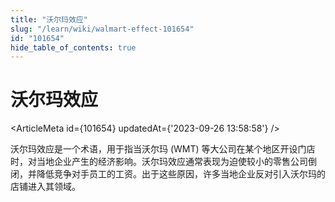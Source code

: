 ```yaml
---
title: "沃尔玛效应"
slug: "/learn/wiki/walmart-effect-101654"
id: "101654"
hide_table_of_contents: true
---
```



# 沃尔玛效应

<ArticleMeta id={101654} updatedAt={'2023-09-26 13:58:58'} />
<div className='border-solid border-b border-t-0 my-4 border-[var(--ifm-color-gray-300)]' />

沃尔玛效应是一个术语，用于指当沃尔玛 (WMT) 等大公司在某个地区开设门店时，对当地企业产生的经济影响。沃尔玛效应通常表现为迫使较小的零售公司倒闭，并降低竞争对手员工的工资。出于这些原因，许多当地企业反对引入沃尔玛的店铺进入其领域。
